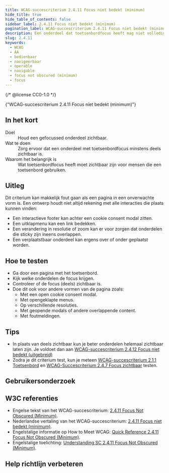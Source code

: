 ```yaml
---
title: WCAG-succescriterium 2.4.11 Focus niet bedekt (minimum)
hide_title: true
hide_table_of_contents: false
sidebar_label: 2.4.11 Focus niet bedekt (minimum)
pagination_label: WCAG-succescriterium 2.4.11 Focus niet bedekt (minimum)
description: Een onderdeel dat toetsenbordfocus heeft mag niet volledig bedekt zijn.
slug: 2.4.11
keywords:
  - WCAG
  - AA
  - bedienbaar
  - navigeerbaar
  - operable
  - navigable
  - focus not obscured (minimum)
  - focus
---
```


{/* @license CC0-1.0 */}


<WcagHeadingGroup level={1} conformanceLevel="Niveau AA">
  {"WCAG-succescriterium 2.4.11 Focus niet bedekt (minimum)"}
</WcagHeadingGroup>

## In het kort

<dl>
  <div class="dl__item">
    <dt class="dl__term">Doel</dt>
    <dd class="dl__definition">Houd een gefocussed onderdeel zichtbaar.</dd>
  </div>
  <div class="dl__item">
    <dt class="dl__term">Wat te doen</dt>
    <dd class="dl__definition">Zorg ervoor dat een onderdeel met toetsenbordfocus minstens deels zichtbaar is.</dd>
  </div>
  <div class="dl__item">
    <dt class="dl__term">Waarom het belangrijk is</dt>
    <dd class="dl__definition">
      Wat toetsenbordfocus heeft moet zichtbaar zijn voor mensen die een toetsenbord gebruiken.
    </dd>
  </div>
</dl>

## Uitleg

<Summary />

Dit criterium kan makkelijk fout gaan als een pagina in een onverwachte vorm is. Een ontwerp houdt niet altijd rekening met alle interacties die plaats kunnen vinden:

- Een interactieve footer kan achter een cookie consent modal zitten.
- Een uitklapmenu kan een link bedekken.
- Een verandering in resolutie of zoom kan er voor zorgen dat onderdelen die sticky zijn ineens overlappen.
- Een verplaatstbaar onderdeel kan ergens over of onder geplaatst worden.

## Hoe te testen

- Ga door een pagina met het toetsenbord.
- Kijk welke onderdelen de focus krijgen.
- Controleer of de focus (deels) zichtbaar is.
- Doe dit ook voor andere vormen van de pagina zoals:
  - Met een open cookie consent modal.
  - Met opengeklapte menus.
  - Op verschillende resoluties.
  - Met geopende modals of andere overlappende content.
  - Met foutmeldingen.

## Tips

- In plaats van deels zichtbaar kun je beter onderdelen helemaal zichtbaar laten zijn. Je voldoet dan aan [WCAG-succescriterium 2.4.12 Focus niet bedekt (uitgebreid)](/wcag/2.4.12)
- Zodra je dit criterium test, kun je meteen [WCAG-succescriterium 2.1.1 Toetsenbord](/wcag/2.1.1) en [WCAG-Succescriterium 2.4.7 Focus zichtbaar](/wcag/2.4.7) testen.

## Gebruikersonderzoek

<CTAGebruikersonderzoek />

## W3C referenties

- Engelse tekst van het WCAG-succescriterium: [<span lang="en">2.4.11 Focus Not Obscured (Minimum)</span>](https://www.w3.org/TR/WCAG22/#focus-not-obscured-minimum).
- Nederlandse vertaling van het WCAG-succescriterium: [2.4.11 Focus niet bedekt (minimum)](https://www.w3.org/Translations/WCAG22-nl/#focus-not-obscured-minimum).
- Engelstalige informatie op <span lang="en">How to Meet WCAG</span>: [<span lang="en">Quick Reference 2.4.11 Focus Not Obscured (Minimum)</span>](https://www.w3.org/WAI/WCAG22/quickref/#focus-not-obscured-minimum).
- Engelstalige toelichting: [<span lang="en">Understanding SC 2.4.11 Focus Not Obscured (Minimum)</span>](https://www.w3.org/WAI/WCAG22/Understanding/focus-not-obscured-minimum.html).

<Disclaimer />

## Help richtlijn verbeteren

<Markdown omitH1 headinglevel={3}>
  <WCAGFooterInfo />
</Markdown>

